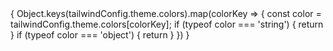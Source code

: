 
<Meta title="style-guide/Color" />


<ColorPalette>
{
 Object.keys(tailwindConfig.theme.colors).map(colorKey => {
  const color = tailwindConfig.theme.colors[colorKey];
  if (typeof color === 'string') {
    return <ColorItem title={color} subtitle={colorKey} colors={{ [colorKey]: color }} />
  } 
  if (typeof color === 'object') {
    return <ColorItem title={colorKey} subtitle={colorKey} colors={color} />
  }
 }) 
}
 
</ColorPalette>